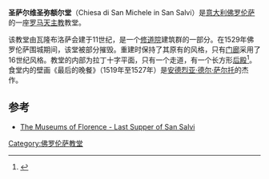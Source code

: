 {{Infobox religious building
| building_name         = 圣萨尔维圣弥额尔堂
| image                 = Chiesa_di_san_salvi_01.JPG
| image_size            =250px
| location              = [[意大利|意大利]][[佛罗伦萨|佛罗伦萨]]
| religious_affiliation =[[罗马天主教|罗马天主教]]
| architecture_type     = 教堂
}}
'''圣萨尔维圣弥额尔堂'''（Chiesa di San Michele in San Salvi）是[[意大利|意大利]][[佛罗伦萨|佛罗伦萨]]的一座[[罗马天主教|罗马天主教]]教堂。

该教堂由瓦隆布洛萨会建于11世纪，是一个[[修道院|修道院]]建筑群的一部分。在1529年佛罗伦萨围城期间，该堂被部分摧毁。重建时保持了其原有的风格，只有[[门廊|门廊]]采用了16世纪风格。教堂的内部为拉丁十字平面，只有一个走道，有一个长方形[[后殿|后殿]]<ref>{{cite book | first=Guido | last=Zucconi | year=1995 | title=Florence: An Architectural Guide | edition=November 2001 Reprint | publisher=Arsenale Editrice | location=San Giovanni Lupatoto, Verona, Italy |page=33}}</ref>。食堂内的壁画《最后的晚餐》（1519年至1527年）是[[安德烈亚·德尔·萨尔托|安德烈亚·德尔·萨尔托]]的杰作。

==参考 ==
{{reflist}}
*[http://www.museumsinflorence.com/musei/san_salvi_last_supper.html The Museums of Florence - Last Supper of San Salvi]{{Wayback|url=http://www.museumsinflorence.com/musei/san_salvi_last_supper.html |date=20160915211313 }}
{{coord|43.772104|N|11.286113|E|type:landmark_region:IT|display=title}}
{{佛罗伦萨地标}}
[[Category:佛罗伦萨教堂|Category:佛罗伦萨教堂]]